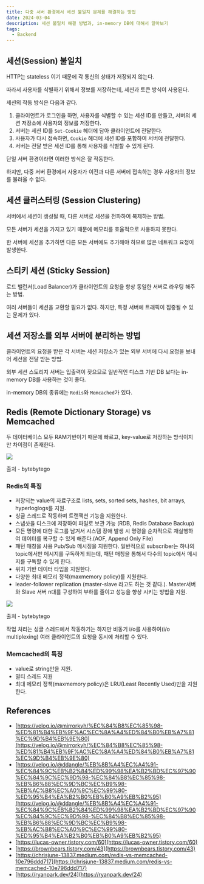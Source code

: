 ```yaml
---
title: 다중 서버 환경에서 세션 불일치 문제를 해결하는 방법
date: 2024-03-04
description: 세션 불일치 해결 방법과, in-memory DB에 대해서 알아보기
tags:
  - Backend
---
```


## 세션(Session) 불일치

HTTP는 stateless 이기 때문에 각 통신의 상태가 저장되지 않는다.

따라서 사용자를 식별하기 위해서 정보를 저장하는데, 세션과 토큰 방식이 사용된다.

세션의 작동 방식은 다음과 같다.

1. 클라이언트가 로그인을 하면, 사용자를 식별할 수 있는 세션 ID를 만들고, 서버의 세션 저장소에 사용자의 정보를 저장한다.
2. 서버는 세션 ID를 `Set-Cookie` 헤더에 담아 클라이언트에 전달한다.
3. 사용자가 다시 접속하면, `Cookie` 헤더에 세션 ID를 포함하여 서버에 전달한다.
4. 서버는 전달 받은 세션 ID를 통해 사용자를 식별할 수 있게 된다.

단일 서버 환경이라면 이러한 방식은 잘 작동한다.

하지만, 다중 서버 환경에서 사용자가 이전과 다른 서버에 접속하는 경우 사용자의 정보를 불러올 수 없다.

## 세션 클러스터링 (Session Clustering)

서버에서 세션이 생성될 때, 다른 서버로 세션을 전파하여 복제하는 방법.

모든 서버가 세션을 가지고 있기 때문에 메모리를 효율적으로 사용하지 못한다.

한 서버에 세션을 추가하면 다른 모든 서버에도 추가해야 하므로 많은 네트워크 요청이 발생한다.

## 스티키 세션 (Sticky Session)

로드 밸런서(Load Balancer)가 클라이언트의 요청을 항상 동일한 서버로 라우팅 해주는 방법.

여러 서버들이 세션을 교환할 필요가 없다. 하지만, 특정 서버에 트래픽이 집중될 수 있는 문제가 있다.

## 세션 저장소를 외부 서버에 분리하는 방법

클라이언트의 요청을 받은 각 서버는 세션 저장소가 있는 외부 서버에 다시 요청을 보내어 세션을 전달 받는 방법.

외부 세션 스토리지 서버는 입출력이 잦으므로 일반적인 디스크 기반 DB 보다는 in-memory DB를 사용하는 것이 좋다.

in-memory DB의 종류에는 `Redis`와 `Memcached`가 있다.

## Redis (Remote Dictionary Storage) vs Memcached

두 데이터베이스 모두 RAM기반이기 때문에 빠르고, key-value로 저장하는 방식이지만 차이점이 존재한다.

![](/posts/20240304-session/vs.png)

출처 - bytebytego

### Redis의 특징

- 저장되는 value의 자료구조로 lists, sets, sorted sets, hashes, bit arrays, hyperloglogs를 지원.
- 싱글 스레드로 작동하며 트랜잭션 기능을 지원한다.
- 스냅샷을 디스크에 저장하여 파일로 보관 가능 (RDB, Redis Database Backup)
- 모든 명령에 대한 로그를 남겨서 시스템 장애 발생 시 명령을 순차적으로 재실행하여 데이터를 복구할 수 있게 해준다.(AOF, Append Only File)
- 패턴 매칭을 사용 Pub/Sub 메시징을 지원한다. 일반적으로 subscriber는 하나의 topic에서만 메시지를 구독하게 되는데, 패턴 매칭을 통해서 다수의 topic에서 메시지를 구독할 수 있게 한다.
- 위치 기반 데이터 타입을 지원한다.
- 다양한 최대 메모리 정책(maxmemory policy)를 지원한다.
- leader-follower replication (master-slave 라고도 하는 것 같다.). Master서버와 Slave 서버 n대를 구성하여 부하를 줄이고 성능을 향상 시키는 방법을 지원.

![](/posts/20240304-session/multiplexing.png)

출처 - bytebytego

작업 처리는 싱글 스레드에서 작동하기는 하지만 비동기 i/o를 사용하여(i/o multiplexing) 여러 클라이언트의 요청을 동시에 처리할 수 있다.

### Memcached의 특징

- value로 string만을 지원.
- 멀티 스레드 지원
- 최대 메모리 정책(maxmemory policy)은 LRU(Least Recently Used)만을 지원한다.

## References

- [https://velog.io/@mirrorkyh/%EC%84%B8%EC%85%98-%ED%81%B4%EB%9F%AC%EC%8A%A4%ED%84%B0%EB%A7%81%EC%9D%B4%EB%9E%80](https://velog.io/@mirrorkyh/%EC%84%B8%EC%85%98-%ED%81%B4%EB%9F%AC%EC%8A%A4%ED%84%B0%EB%A7%81%EC%9D%B4%EB%9E%80)
- [https://velog.io/@ddangle/%EB%8B%A4%EC%A4%91-%EC%84%9C%EB%B2%84%ED%99%98%EA%B2%BD%EC%97%90%EC%84%9C%EC%9D%98-%EC%84%B8%EC%85%98-%EB%B6%88%EC%9D%BC%EC%B9%98-%EB%AC%B8%EC%A0%9C%EC%99%80-%ED%95%B4%EA%B2%B0%EB%B0%A9%EB%B2%95](https://velog.io/@ddangle/%EB%8B%A4%EC%A4%91-%EC%84%9C%EB%B2%84%ED%99%98%EA%B2%BD%EC%97%90%EC%84%9C%EC%9D%98-%EC%84%B8%EC%85%98-%EB%B6%88%EC%9D%BC%EC%B9%98-%EB%AC%B8%EC%A0%9C%EC%99%80-%ED%95%B4%EA%B2%B0%EB%B0%A9%EB%B2%95)
- [https://lucas-owner.tistory.com/60](https://lucas-owner.tistory.com/60)
- [https://brownbears.tistory.com/43](https://brownbears.tistory.com/43)
- [https://chrisjune-13837.medium.com/redis-vs-memcached-10e796ddd717](https://chrisjune-13837.medium.com/redis-vs-memcached-10e796ddd717)
- [https://ryanpark.dev/24](https://ryanpark.dev/24)

